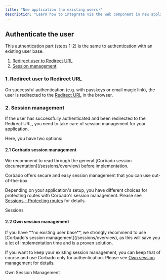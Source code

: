 ```yaml
---
title: "New application (no existing users)"
description: "Learn how to integrate via the web component in new applications without existing users."
---
```


## Authenticate the user

<Note>
This authentication part (steps 1-2) is the same to authentication with an existing user base.
</Note>

1. [Redirect user to Redirect URL](#1-redirect-user-to-redirect-url)
2. [Session management](#2-session-management)

### 1. Redirect user to Redirect URL

On successful authentication (e.g. with passkeys or email magic link), the user is redirected to the [Redirect URL](/helpful-guides/url-overview#3-redirect-url) in the browser.

### 2. Session management

If the user has successfully authenticated and been redirected to the Redirect URL, you need to take care of session management for your application.&#x20;

Here, you have two options:

#### 2.1 Corbado session management

<Note>
We recommend to read through the general [Corbado session documentation](/sessions/overview) before implementation.
</Note>

Corbado offers secure and easy session management that you can use out-of-the-box.

Depending on your application's setup, you have different choices for protecting routes with Corbado's session management. Please see [Sessions - Protecting routes](/sessions/protecting-routes) for details.

<Card href="/sessions">
Sessions
</Card>

#### 2.2 Own session management

<Note>
If you have **no existing user base**, we strongly recommend to use [Corbado's session management](/sessions/overview), as this will save you a lot of implementation time and is a proven solution.
</Note>

If you want to keep your existing session management, you can keep that of course and use Corbado only for authentication. Please see [Own session management](/sessions/own-session-management) for details.

<Card href="/sessions/own-session-management">
Own Session Management
</Card>